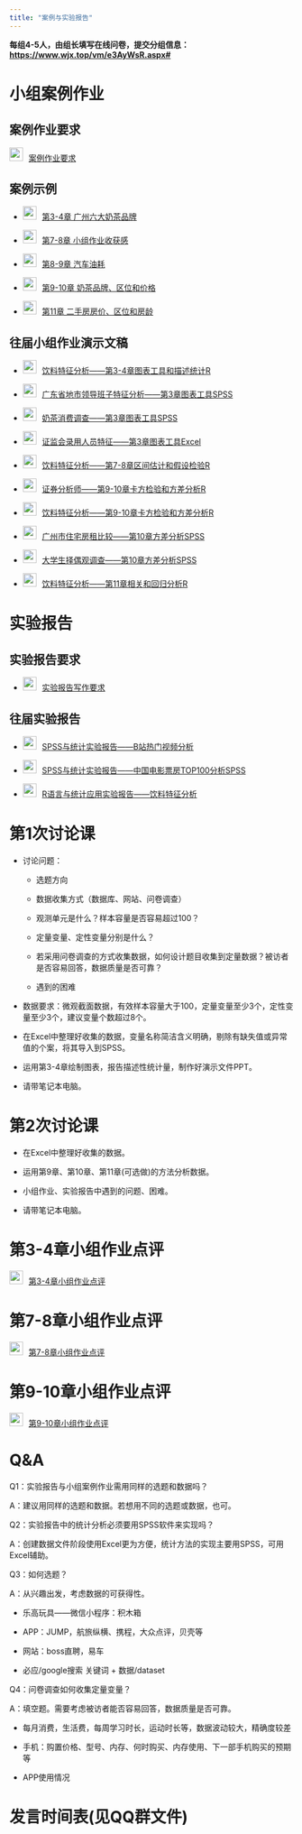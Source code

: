 ```yaml
---
title: "案例与实验报告"
---
```


**每组4-5人，由组长填写在线问卷，提交分组信息：<https://www.wjx.top/vm/e3AyWsR.aspx#> **

# 小组案例作业

## 案例作业要求

<img src="img/link.png" style="width: 24px; height: 24px;margin-right: 10px">[案例作业要求](https://lizongzhang.github.io/stat25/casereq.html)

## 案例示例

-   <img src="img/link.png" style="width: 24px; height: 24px;margin-right: 10px">[第3-4章 广州六大奶茶品牌](https://lizongzhang.github.io/stat24/case1pre.html)
  
-   <img src="img/link.png" style="width: 24px; height: 24px;margin-right: 10px">[第7-8章 小组作业收获感](https://lizongzhang.github.io/stat/case2.html)

-   <img src="img/link.png" style="width: 24px; height: 24px;margin-right: 10px">[第8-9章 汽车油耗](https://lizongzhang.github.io/stat24/case2pre.html)    
  
-   <img src="img/link.png" style="width: 24px; height: 24px;margin-right: 10px">[第9-10章 奶茶品牌、区位和价格](https://lizongzhang.github.io/stat/case3.html)
  
-   <img src="img/link.png" style="width: 24px; height: 24px;margin-right: 10px">[第11章 二手房房价、区位和房龄](https://lizongzhang.github.io/stat/case4.html)

## 往届小组作业演示文稿

-   <img src="img/link.png" style="width: 24px; height: 24px;margin-right: 10px">[饮料特征分析——第3-4章图表工具和描述统计R](https://lizongzhang.github.io/stat/stu6.html)

-   <img src="img/link.png" style="width: 24px; height: 24px;margin-right: 10px">[广东省地市领导班子特征分析——第3章图表工具SPSS](https://lizongzhang.github.io/stat/stu1.html)

-   <img src="img/link.png" style="width: 24px; height: 24px;margin-right: 10px">[奶茶消费调查——第3章图表工具SPSS](https://lizongzhang.github.io/stat/stu2.html)
    
-   <img src="img/link.png" style="width: 24px; height: 24px;margin-right: 10px">[证监会录用人员特征——第3章图表工具Excel](https://lizongzhang.github.io/stat/stu4.html)

-   <img src="img/link.png" style="width: 24px; height: 24px;margin-right: 10px">[饮料特征分析——第7-8章区间估计和假设检验R](https://lizongzhang.github.io/stat/stu8.html)

-   <img src="img/link.png" style="width: 24px; height: 24px;margin-right: 10px">[证券分析师——第9-10章卡方检验和方差分析R](https://lizongzhang.github.io/stat/stu7.html)

-   <img src="img/link.png" style="width: 24px; height: 24px;margin-right: 10px">[饮料特征分析——第9-10章卡方检验和方差分析R](https://lizongzhang.github.io/stat/stu9.html)    
    
-   <img src="img/link.png" style="width: 24px; height: 24px;margin-right: 10px">[广州市住宅房租比较——第10章方差分析SPSS](https://lizongzhang.github.io/stat/stu5.html) 
    
-   <img src="img/link.png" style="width: 24px; height: 24px;margin-right: 10px">[大学生择偶观调查——第10章方差分析SPSS](https://lizongzhang.github.io/stat/stu3.html)

-   <img src="img/link.png" style="width: 24px; height: 24px;margin-right: 10px">[饮料特征分析——第11章相关和回归分析R](https://lizongzhang.github.io/stat/stu10.html) 
    
# 实验报告

## 实验报告要求

-   <img src="img/link.png" style="width: 24px; height: 24px;margin-right: 10px">[实验报告写作要求](https://lizongzhang.github.io/statwithspss/report.html)


## 往届实验报告

-   <img src="img/link.png" style="width: 24px; height: 24px;margin-right: 10px">[SPSS与统计实验报告——B站热门视频分析](https://lizongzhang.github.io/statwithspss/stureportspss1.html)

-   <img src="img/link.png" style="width: 24px; height: 24px;margin-right: 10px">[SPSS与统计实验报告——中国电影票房TOP100分析SPSS](https://lizongzhang.github.io/statwithspss/stureportspss2.html)

-   <img src="img/link.png" style="width: 24px; height: 24px;margin-right: 10px">[R语言与统计应用实验报告——饮料特征分析](https://lizongzhang.github.io/stat/stu_report.html)

# 第1次讨论课

-   讨论问题：

    -   选题方向 
    
    -   数据收集方式（数据库、网站、问卷调查）
    
    -   观测单元是什么？样本容量是否容易超过100？
    
    -   定量变量、定性变量分别是什么？
    
    -   若采用问卷调查的方式收集数据，如何设计题目收集到定量数据？被访者是否容易回答，数据质量是否可靠？
    
    -   遇到的困难

-   数据要求：微观截面数据，有效样本容量大于100，定量变量至少3个，定性变量至少3个，建议变量个数超过8个。

-   在Excel中整理好收集的数据，变量名称简洁含义明确，剔除有缺失值或异常值的个案，将其导入到SPSS。

-   运用第3-4章绘制图表，报告描述性统计量，制作好演示文件PPT。

-   请带笔记本电脑。

# 第2次讨论课

-   在Excel中整理好收集的数据。

-   运用第9章、第10章、第11章(可选做)的方法分析数据。

-   小组作业、实验报告中遇到的问题、困难。

-   请带笔记本电脑。

# 第3-4章小组作业点评

<img src="img/link.png" style="width: 24px; height: 24px;margin-right: 10px">[第3-4章小组作业点评](https://lizongzhang.github.io/statwithspss/case1comment.html)

# 第7-8章小组作业点评

<img src="img/link.png" style="width: 24px; height: 24px;margin-right: 10px">[第7-8章小组作业点评](https://lizongzhang.github.io/statwithspss/case2comment.html)

# 第9-10章小组作业点评

<img src="img/link.png" style="width: 24px; height: 24px;margin-right: 10px">[第9-10章小组作业点评](https://lizongzhang.github.io/statwithspss/case3comment.html)


# Q&A

Q1：实验报告与小组案例作业需用同样的选题和数据吗？

A：建议用同样的选题和数据。若想用不同的选题或数据，也可。

Q2：实验报告中的统计分析必须要用SPSS软件来实现吗？

A：创建数据文件阶段使用Excel更为方便，统计方法的实现主要用SPSS，可用Excel辅助。

Q3：如何选题？

A：从兴趣出发，考虑数据的可获得性。

-   乐高玩具——微信小程序：积木箱

-   APP：JUMP，航旅纵横、携程，大众点评，贝壳等

-   网站：boss直聘，易车

-   必应/google搜索 关键词 + 数据/dataset

Q4：问卷调查如何收集定量变量？

A：填空题。需要考虑被访者能否容易回答，数据质量是否可靠。

- 每月消费，生活费，每周学习时长，运动时长等，数据波动较大，精确度较差

- 手机\平板使用：购置价格、型号、内存、何时购买、内存使用、下一部手机购买的预期等

-  APP使用情况



# 发言时间表(见QQ群文件)






